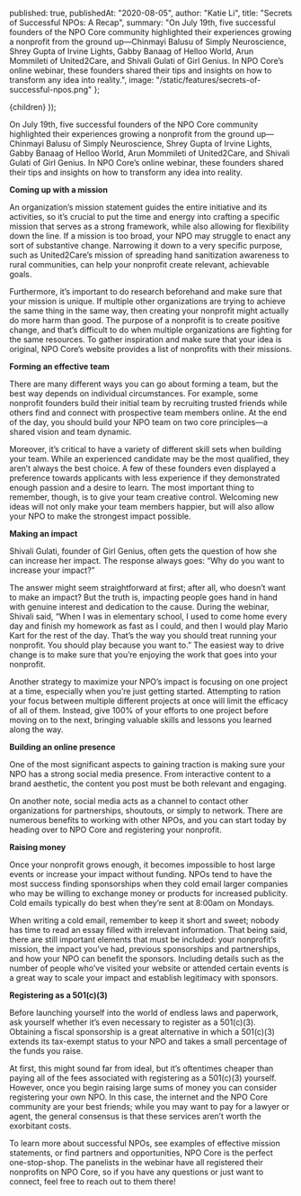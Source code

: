 
  published: true,
  publishedAt: "2020-08-05",
  author: "Katie Li",
  title: "Secrets of Successful NPOs: A Recap",
  summary:  "On July 19th, five successful founders of the NPO Core community highlighted their experiences growing a nonprofit from the ground up—Chinmayi Balusu of Simply Neuroscience, Shrey Gupta of Irvine Lights, Gabby Banaag of Helloo World, Arun Mommileti of United2Care, and Shivali Gulati of Girl Genius. In NPO Core’s online webinar, these founders shared their tips and insights on how to transform any idea into reality.",
  image: "/static/features/secrets-of-successful-npos.png"
};

  <BlogPost path={router.pathname} meta={meta}>
    {children}
  </BlogPost>
));

On July 19th, five successful founders of the NPO Core community highlighted their experiences growing a nonprofit from the ground up—Chinmayi Balusu of Simply Neuroscience, Shrey Gupta of Irvine Lights, Gabby Banaag of Helloo World, Arun Mommileti of United2Care, and Shivali Gulati of Girl Genius. In NPO Core’s online webinar, these founders shared their tips and insights on how to transform any idea into reality.

**Coming up with a mission**

An organization’s mission statement guides the entire initiative and its activities, so it’s crucial to put the time and energy into crafting a specific mission that serves as a strong framework, while also allowing for flexibility down the line. If a mission is too broad, your NPO may struggle to enact any sort of substantive change. Narrowing it down to a very specific purpose, such as United2Care’s mission of spreading hand sanitization awareness to rural communities, can help your nonprofit create relevant, achievable goals.

Furthermore, it’s important to do research beforehand and make sure that your mission is unique. If multiple other organizations are trying to achieve the same thing in the same way, then creating your nonprofit might actually do more harm than good. The purpose of a nonprofit is to create positive change, and that’s difficult to do when multiple organizations are fighting for the same resources. To gather inspiration and make sure that your idea is original, NPO Core’s website provides a list of nonprofits with their missions. 

**Forming an effective team**


There are many different ways you can go about forming a team, but the best way depends on individual circumstances. For example, some nonprofit founders build their initial team by recruiting trusted friends while others find and connect with prospective team members online. At the end of the day, you should build your NPO team on two core principles—a shared vision and team dynamic.

Moreover, it’s critical to have a variety of different skill sets when building your team. While an experienced candidate may be the most qualified, they aren’t always the best choice. A few of these founders even displayed a preference towards applicants with less experience if they demonstrated enough passion and a desire to learn. The most important thing to remember, though, is to give your team creative control. Welcoming new ideas will not only make your team members happier, but will also allow your NPO to make the strongest impact possible.

**Making an impact**

Shivali Gulati, founder of Girl Genius, often gets the question of how she can increase her impact. The response always goes: “Why do you want to increase your impact?”

The answer might seem straightforward at first; after all, who doesn’t want to make an impact? But the truth is, impacting people goes hand in hand with genuine interest and dedication to the cause. During the webinar, Shivali said, “When I was in elementary school, I used to come home every day and finish my homework as fast as I could, and then I would play Mario Kart for the rest of the day. That’s the way you should treat running your nonprofit. You should play because you want to.” The easiest way to drive change is to make sure that you’re enjoying the work that goes into your nonprofit.

Another strategy to maximize your NPO’s impact is focusing on one project at a time, especially when you’re just getting started. Attempting to ration your focus between multiple different projects at once will limit the efficacy of all of them. Instead, give 100% of your efforts to one project before moving on to the next, bringing valuable skills and lessons you learned along the way.

**Building an online presence**

One of the most significant aspects to gaining traction is making sure your NPO has a strong social media presence. From interactive content to a brand aesthetic, the content you post must be both relevant and engaging.

On another note, social media acts as a channel to contact other organizations for partnerships, shoutouts, or simply to network. There are numerous benefits to working with other NPOs, and you can start today by heading over to NPO Core and registering your nonprofit.

**Raising money**

Once your nonprofit grows enough, it becomes impossible to host large events or increase your impact without funding. NPOs tend to have the most success finding sponsorships when they cold email larger companies who may be willing to exchange money or products for increased publicity. Cold emails typically do best when they’re sent at 8:00am on Mondays.

When writing a cold email, remember to keep it short and sweet; nobody has time to read an essay filled with irrelevant information. That being said, there are still important elements that must be included: your nonprofit’s mission, the impact you’ve had, previous sponsorships and partnerships, and how your NPO can benefit the sponsors. Including details such as the number of people who’ve visited your website or attended certain events is a great way to scale your impact and establish legitimacy with sponsors.

**Registering as a 501(c)(3)**

Before launching yourself into the world of endless laws and paperwork, ask yourself whether it’s even necessary to register as a 501(c)(3). Obtaining a fiscal sponsorship is a great alternative in which a 501(c)(3) extends its tax-exempt status to your NPO and takes a small percentage of the funds you raise.

At first, this might sound far from ideal, but it’s oftentimes cheaper than paying all of the fees associated with registering as a 501(c)(3) yourself. However, once you begin raising large sums of money you can consider registering your own NPO. In this case, the internet and the NPO Core community are your best friends; while you may want to pay for a lawyer or agent, the general consensus is that these services aren’t worth the exorbitant costs.



To learn more about successful NPOs, see examples of effective mission statements, or find partners and opportunities, NPO Core is the perfect one-stop-shop. The panelists in the webinar have all registered their nonprofits on NPO Core, so if you have any questions or just want to connect, feel free to reach out to them there!
